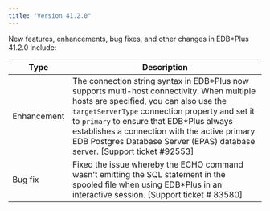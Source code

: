 ```yaml
---
title: "Version 41.2.0"
---
```


New features, enhancements, bug fixes, and other changes in EDB\*Plus 41.2.0 include:

| Type        | Description                                                    |
| ----------- | -------------------------------------------------------------- | 
| Enhancement | The connection string syntax in EDB\*Plus now supports multi-host connectivity. When multiple hosts are specified, you can also use the `targetServerType` connection property and set it to `primary` to ensure that EDB\*Plus always establishes a connection with the active primary EDB Postgres Database Server (EPAS) database server. [Support ticket #92553]  |
| Bug fix     | Fixed the issue whereby the ECHO command wasn't emitting the SQL statement in the spooled file when using EDB\*Plus in an interactive session. [Support ticket # 83580] |
